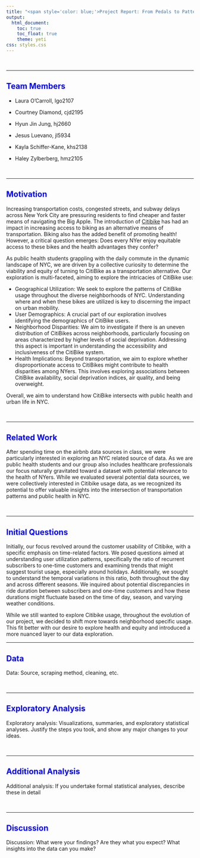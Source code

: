 ```yaml
---
title: "<span style='color: blue;'>Project Report: From Pedals to Patterns: A P8105 Citibike Data Analysis</span>"
output: 
  html_document:
    toc: true
    toc_float: true
    theme: yeti
css: styles.css
---
```

<style>
  h1 {
    text-align: center;
     font-weight: bold;
  }
</style>

  &nbsp;

***

## <span style='color: blue;'>Team Members</span>
  - Laura O'Carroll, lgo2107<br>
  - Courtney Diamond, cjd2195<br>
  - Hyun Jin Jung, hj2660<br>
  - Jesus Luevano, jl5934<br>
  - Kayla Schiffer-Kane, khs2138<br>
  - Haley Zylberberg, hmz2105<br> 
  
    &nbsp;

***

## <span style='color: blue;'>Motivation</span>

Increasing transportation costs, congested streets, and subway delays across New York City are pressuring residents to find cheaper and faster means of navigating the Big Apple. The introduction of [Citibike](https://citibikenyc.com/) has had an impact in increasing access to biking as an alternative means of transportation. Biking also has the added benefit of promoting health! However, a critical question emerges: Does every NYer enjoy equitable access to these bikes and the health advantages they confer?

As public health students grappling with the daily commute in the dynamic landscape of NYC, we are driven by a collective curiosity to determine the viability and equity of turning to CitiBike as a transportation alternative. Our exploration is multi-faceted, aiming to explore the intricacies of CitiBike use:

  * Geographical Utilization: We seek to explore the patterns of CitiBike usage throughout the diverse neighborhoods of NYC. Understanding where and when these bikes are utilized is key to discerning the impact on urban mobility.
  * User Demographics: A crucial part of our exploration involves identifying the demographics of CitiBike users. 
  * Neighborhood Disparities: We aim to investigate if there is an uneven distribution of CitiBikes across neighborhoods, particularly focusing on areas characterized by higher levels of social deprivation. Addressing this aspect is important in understanding the accessibility and inclusiveness of the CitiBike system.
  * Health Implications: Beyond transportation, we aim to explore whether disproportionate access to CitiBikes might contribute to health disparities among NYers. This involves exploring associations between CitiBike availability, social deprivation indices, air quality, and being overweight.

Overall, we aim to understand how CitiBike intersects with public health and urban life in NYC.

  &nbsp;

***
## <span style='color: blue;'>Related Work</span>

After spending time on the airbnb data sources in class, we were particularly interested in exploring an NYC related source of data. As we are public health students and our group also includes healthcare professionals our focus naturally gravitated toward a dataset with potential relevance to the health of NYers. While we evaluated several potential data sources, we were collectively interested in Citibike usage data, as we recognized its potential to offer valuable insights into the intersection of transportation patterns and public health in NYC.

  &nbsp;

***

## <span style='color: blue;'>Initial Questions</span>

Initially, our focus revolved around the customer usability of Citibike, with a specific emphasis on time-related factors. We posed questions aimed at understanding user utilization patterns, specifically the ratio of recurrent subscribers to one-time customers and examining trends that might suggest tourist usage, especially around holidays. Additionally, we sought to understand the temporal variations in this ratio, both throughout the day and across different seasons. We inquired about potential discrepancies in ride duration between subscribers and one-time customers and how these durations might fluctuate based on the time of day, season, and varying weather conditions. 

While we still wanted to explore Citibike usage, throughout the evolution of our project, we decided to shift more towards neighborhood specific usage. This fit better with our desire to explore health and equity and introduced a more nuanced layer to our data exploration. 

***

## <span style='color: blue;'>Data</span>

Data: Source, scraping method, cleaning, etc.

  &nbsp;

***

## <span style='color: blue;'>Exploratory Analysis</span>
Exploratory analysis: Visualizations, summaries, and exploratory statistical analyses. Justify the steps you took, and show any major changes to your ideas.

  &nbsp;

***

## <span style='color: blue;'>Additional Analysis</span>
Additional analysis: If you undertake formal statistical analyses, describe these in detail

  &nbsp;

***

## <span style='color: blue;'>Discussion</span>
Discussion: What were your findings? Are they what you expect? What insights into the data can you make?

